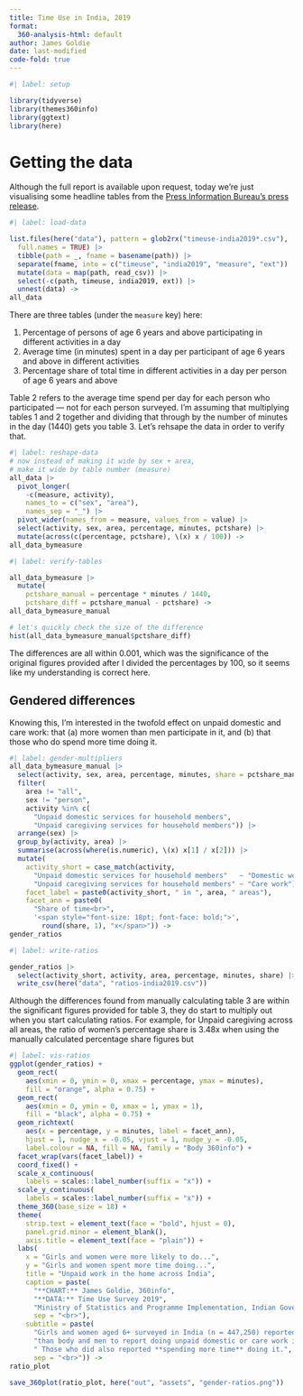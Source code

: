 ```yaml
---
title: Time Use in India, 2019
format:
  360-analysis-html: default
author: James Goldie
date: last-modified
code-fold: true
---
```


```r
#| label: setup

library(tidyverse)
library(themes360info)
library(ggtext)
library(here)
```

# Getting the data

Although the full report is available upon request, today we're just visualising some headline tables from the [Press Information Bureau's press release](https://www.pib.gov.in/PressReleasePage.aspx?PRID=1660028).

```r
#| label: load-data

list.files(here("data"), pattern = glob2rx("timeuse-india2019*.csv"),
  full.names = TRUE) |>
  tibble(path = _, fname = basename(path)) |>
  separate(fname, into = c("timeuse", "india2019", "measure", "ext")) |>
  mutate(data = map(path, read_csv)) |>
  select(-c(path, timeuse, india2019, ext)) |>
  unnest(data) ->
all_data
```

There are three tables (under the `measure` key) here:

1. Percentage of persons of age 6 years and above participating in different activities in a day
2. Average time (in minutes) spent in a day per participant of age 6 years and above in different activities
3. Percentage share of total time in different activities in a day per person of age 6 years and above

Table 2 refers to the average time spend per day for each person who participated — not for each person surveyed. I'm assuming that multiplying tables 1 and 2 together and dividing that through by the number of minutes in the day (1440) gets you table 3. Let's rehsape the data in order to verify that.

```r
#| label: reshape-data
# now instead of making it wide by sex + area,
# make it wide by table number (measure)
all_data |>
  pivot_longer(
    -c(measure, activity),
    names_to = c("sex", "area"),
    names_sep = "_") |>
  pivot_wider(names_from = measure, values_from = value) |>
  select(activity, sex, area, percentage, minutes, pctshare) |>
  mutate(across(c(percentage, pctshare), \(x) x / 100)) ->
all_data_bymeasure
```

```r
#| label: verify-tables

all_data_bymeasure |>
  mutate(
    pctshare_manual = percentage * minutes / 1440,
    pctshare_diff = pctshare_manual - pctshare) ->
all_data_bymeasure_manual

# let's quickly check the size of the difference
hist(all_data_bymeasure_manual$pctshare_diff)
```

The differences are all within 0.001, which was the significance of the original figures provided after I divided the percentages by 100, so it seems like my understanding is correct here.

## Gendered differences

Knowing this, I'm interested in the twofold effect on unpaid domestic and care work: that (a) more women than men participate in it, and (b) that those who do  spend more time doing it.

```r
#| label: gender-multipliers
all_data_bymeasure_manual |>
  select(activity, sex, area, percentage, minutes, share = pctshare_manual) |>
  filter(
    area != "all",
    sex != "person",
    activity %in% c(
      "Unpaid domestic services for household members",
      "Unpaid caregiving services for household members")) |>
  arrange(sex) |>
  group_by(activity, area) |>
  summarise(across(where(is.numeric), \(x) x[1] / x[2])) |>
  mutate(
    activity_short = case_match(activity,
      "Unpaid domestic services for household members"   ~ "Domestic work",
      "Unpaid caregiving services for household members" ~ "Care work"),
    facet_label = paste0(activity_short, " in ", area, " areas"),
    facet_ann = paste0(
      "Share of time<br>",
      '<span style="font-size: 18pt; font-face: bold;">',
        round(share, 1), "x</span>")) ->
gender_ratios
```

```r
#| label: write-ratios

gender_ratios |>
  select(activity_short, activity, area, percentage, minutes, share) |>
  write_csv(here("data", "ratios-india2019.csv"))
```

:::{.callout}
Although the differences found from manually calculating table 3 are within the significant figures provided for table 3, they do start to multiply out when you start calculating ratios. For example, for Unpaid caregiving across all areas, the ratio of women's percentage share is 3.48x when using the manually calculated percentage share figures but 
:::

```r
#| label: vis-ratios
ggplot(gender_ratios) +
  geom_rect(
    aes(xmin = 0, ymin = 0, xmax = percentage, ymax = minutes),
    fill = "orange", alpha = 0.75) +
  geom_rect(
    aes(xmin = 0, ymin = 0, xmax = 1, ymax = 1),
    fill = "black", alpha = 0.75) +
  geom_richtext(
    aes(x = percentage, y = minutes, label = facet_ann),
    hjust = 1, nudge_x = -0.05, vjust = 1, nudge_y = -0.05,
    label.colour = NA, fill = NA, family = "Body 360info") +
  facet_wrap(vars(facet_label)) +
  coord_fixed() +
  scale_x_continuous(
    labels = scales::label_number(suffix = "x")) +
  scale_y_continuous(
    labels = scales::label_number(suffix = "x")) +
  theme_360(base_size = 18) +
  theme(
    strip.text = element_text(face = "bold", hjust = 0),
    panel.grid.minor = element_blank(),
    axis.title = element_text(face = "plain")) +
  labs(
    x = "Girls and women were more likely to do...",
    y = "Girls and women spent more time doing...",
    title = "Unpaid work in the home across India",
    caption = paste(
      "**CHART:** James Goldie, 360info",
      "**DATA:** Time Use Survey 2019",
      "Ministry of Statistics and Programme Implementation, Indian Government",
      sep = "<br>"),
    subtitle = paste(
      "Girls and women aged 6+ surveyed in India (n = 447,250) reported being **more likely**",
      "than body and men to report doing unpaid domestic or care work in the house.",
      " Those who did also reported **spending more time** doing it.",
      sep = "<br>")) ->
ratio_plot

save_360plot(ratio_plot, here("out", "assets", "gender-ratios.png"))

```
